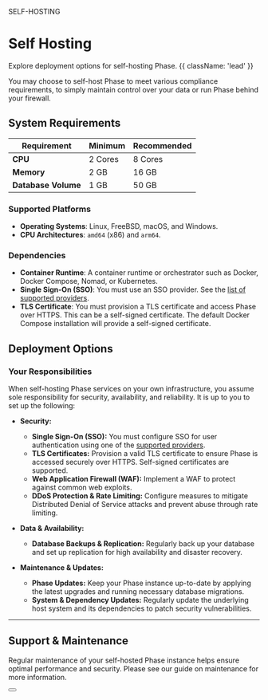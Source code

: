 

<Tag variant="small">SELF-HOSTING</Tag>

<HeroPattern />


# Self Hosting

Explore deployment options for self-hosting Phase. {{ className: 'lead' }}

<DocActions /> 

You may choose to self-host Phase to meet various compliance requirements, to simply maintain control over your data or run Phase behind your firewall.

## System Requirements

| Requirement       | Minimum         | Recommended          |
| ----------------- | --------------- | -------------------- |
| **CPU**           | 2 Cores         | 8 Cores              |
| **Memory**           | 2 GB             | 16 GB                 |
| **Database Volume** | 1 GB             | 50 GB               |


### Supported Platforms

- **Operating Systems**: Linux, FreeBSD, macOS, and Windows.
- **CPU Architectures**: `amd64` (x86) and `arm64`.

### Dependencies
- **Container Runtime**: A container runtime or orchestrator such as Docker, Docker Compose, Nomad, or Kubernetes.
- **Single Sign-On (SSO)**: You must use an SSO provider. See the [list of supported providers](/access-control/authentication#user-authentication).
- **TLS Certificate**: You must provision a TLS certificate and access Phase over HTTPS. This can be a self-signed certificate. The default Docker Compose installation will provide a self-signed certificate.


## Deployment Options

<Deployments />

### Your Responsibilities

When self-hosting Phase services on your own infrastructure, you assume sole responsibility for security, availability, and reliability. It is up to you to set up the following:

- **Security:**
    - **Single Sign-On (SSO):** You must configure SSO for user authentication using one of the [supported providers](/access-control/authentication#user-authentication).
    - **TLS Certificates:** Provision a valid TLS certificate to ensure Phase is accessed securely over HTTPS. Self-signed certificates are supported.
    - **Web Application Firewall (WAF):** Implement a WAF to protect against common web exploits.
    - **DDoS Protection & Rate Limiting:** Configure measures to mitigate Distributed Denial of Service attacks and prevent abuse through rate limiting.


- **Data & Availability:**
    - **Database Backups & Replication:** Regularly back up your database and set up replication for high availability and disaster recovery.

- **Maintenance & Updates:**
    - **Phase Updates:** Keep your Phase instance up-to-date by applying the latest upgrades and running necessary database migrations.
    - **System & Dependency Updates:** Regularly update the underlying host system and its dependencies to patch security vulnerabilities.


---

## Support & Maintenance

Regular maintenance of your self-hosted Phase instance helps ensure optimal performance and security. Please see our guide on maintenance for more information.


<div className="not-prose">
  <Button
    href="/self-hosting/maintenance"
    variant="text"
    arrow="right"
    children="Explore"
  />
</div>